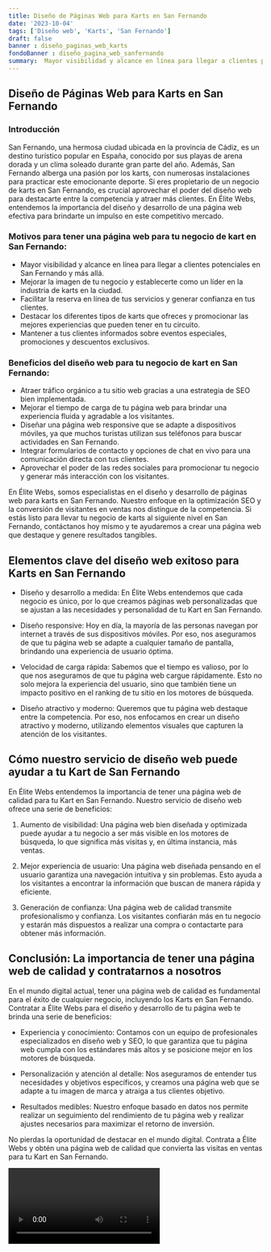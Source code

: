 ```yaml
---
title: Diseño de Páginas Web para Karts en San Fernando
date: '2023-10-04'
tags: ['Diseño web', 'Karts', 'San Fernando']
draft: false
banner : diseño_paginas_web_karts
fondoBanner : diseño_pagina_web_sanfernando
summary:  Mayor visibilidad y alcance en línea para llegar a clientes potenciales en San Fernando y más allá. Mejorar la imagen de tu negocio y establecerte como un líder en la industria de karts en la ciudad. Facilitar la reserva en línea de tus servicios y generar confianza en tus clientes. Destacar los diferentes tipos de karts que ofreces y promocionar las mejores experiencias que pueden tener en tu circuito. Mantener a tus clientes informados sobre eventos especiales, promociones y descuentos exclusivos.
---
```


## Diseño de Páginas Web para Karts en San Fernando

### Introducción
San Fernando, una hermosa ciudad ubicada en la provincia de Cádiz, es un destino turístico popular en España, conocido por sus playas de arena dorada y un clima soleado durante gran parte del año. Además, San Fernando alberga una pasión por los karts, con numerosas instalaciones para practicar este emocionante deporte. Si eres propietario de un negocio de karts en San Fernando, es crucial aprovechar el poder del diseño web para destacarte entre la competencia y atraer más clientes. En Élite Webs, entendemos la importancia del diseño y desarrollo de una página web efectiva para brindarte un impulso en este competitivo mercado.

### Motivos para tener una página web para tu negocio de kart en San Fernando:

- Mayor visibilidad y alcance en línea para llegar a clientes potenciales en San Fernando y más allá.
- Mejorar la imagen de tu negocio y establecerte como un líder en la industria de karts en la ciudad.
- Facilitar la reserva en línea de tus servicios y generar confianza en tus clientes.
- Destacar los diferentes tipos de karts que ofreces y promocionar las mejores experiencias que pueden tener en tu circuito.
- Mantener a tus clientes informados sobre eventos especiales, promociones y descuentos exclusivos.

### Beneficios del diseño web para tu negocio de kart en San Fernando:

- Atraer tráfico orgánico a tu sitio web gracias a una estrategia de SEO bien implementada.
- Mejorar el tiempo de carga de tu página web para brindar una experiencia fluida y agradable a los visitantes.
- Diseñar una página web responsive que se adapte a dispositivos móviles, ya que muchos turistas utilizan sus teléfonos para buscar actividades en San Fernando.
- Integrar formularios de contacto y opciones de chat en vivo para una comunicación directa con tus clientes.
- Aprovechar el poder de las redes sociales para promocionar tu negocio y generar más interacción con los visitantes.

En Élite Webs, somos especialistas en el diseño y desarrollo de páginas web para karts en San Fernando. Nuestro enfoque en la optimización SEO y la conversión de visitantes en ventas nos distingue de la competencia. Si estás listo para llevar tu negocio de karts al siguiente nivel en San Fernando, contáctanos hoy mismo y te ayudaremos a crear una página web que destaque y genere resultados tangibles.

<GifSeo />

<Cta />

## Elementos clave del diseño web exitoso para Karts en San Fernando

- Diseño y desarrollo a medida: En Élite Webs entendemos que cada negocio es único, por lo que creamos páginas web personalizadas que se ajustan a las necesidades y personalidad de tu Kart en San Fernando.

- Diseño responsive: Hoy en día, la mayoría de las personas navegan por internet a través de sus dispositivos móviles. Por eso, nos aseguramos de que tu página web se adapte a cualquier tamaño de pantalla, brindando una experiencia de usuario óptima.

- Velocidad de carga rápida: Sabemos que el tiempo es valioso, por lo que nos aseguramos de que tu página web cargue rápidamente. Esto no solo mejora la experiencia del usuario, sino que también tiene un impacto positivo en el ranking de tu sitio en los motores de búsqueda.

- Diseño atractivo y moderno: Queremos que tu página web destaque entre la competencia. Por eso, nos enfocamos en crear un diseño atractivo y moderno, utilizando elementos visuales que capturen la atención de los visitantes.

## Cómo nuestro servicio de diseño web puede ayudar a tu Kart de San Fernando

En Élite Webs entendemos la importancia de tener una página web de calidad para tu Kart en San Fernando. Nuestro servicio de diseño web ofrece una serie de beneficios:

1. Aumento de visibilidad: Una página web bien diseñada y optimizada puede ayudar a tu negocio a ser más visible en los motores de búsqueda, lo que significa más visitas y, en última instancia, más ventas.

2. Mejor experiencia de usuario: Una página web diseñada pensando en el usuario garantiza una navegación intuitiva y sin problemas. Esto ayuda a los visitantes a encontrar la información que buscan de manera rápida y eficiente.

3. Generación de confianza: Una página web de calidad transmite profesionalismo y confianza. Los visitantes confiarán más en tu negocio y estarán más dispuestos a realizar una compra o contactarte para obtener más información.

## Conclusión: La importancia de tener una página web de calidad y contratarnos a nosotros

En el mundo digital actual, tener una página web de calidad es fundamental para el éxito de cualquier negocio, incluyendo los Karts en San Fernando. Contratar a Élite Webs para el diseño y desarrollo de tu página web te brinda una serie de beneficios:

- Experiencia y conocimiento: Contamos con un equipo de profesionales especializados en diseño web y SEO, lo que garantiza que tu página web cumpla con los estándares más altos y se posicione mejor en los motores de búsqueda.

- Personalización y atención al detalle: Nos aseguramos de entender tus necesidades y objetivos específicos, y creamos una página web que se adapte a tu imagen de marca y atraiga a tus clientes objetivo.

- Resultados medibles: Nuestro enfoque basado en datos nos permite realizar un seguimiento del rendimiento de tu página web y realizar ajustes necesarios para maximizar el retorno de inversión.

No pierdas la oportunidad de destacar en el mundo digital. Contrata a Élite Webs y obtén una página web de calidad que convierta las visitas en ventas para tu Kart en San Fernando.

<Video />

<CtaBot job='Karts' city='San Fernando'/>

<Gmaps query='San Fernando+españa+maps' />